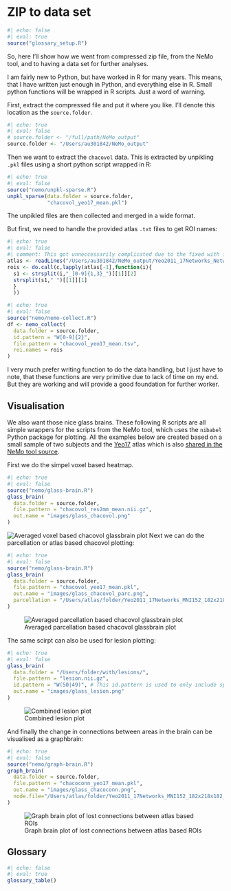 # ZIP to data set

```r
#| echo: false
#| eval: true
source("glossary_setup.R")
```

So, here I'll show how we went from compressed zip file, from the NeMo tool, and to having a data set for further analyses.

I am fairly new to Python, but have worked in R for many years. This means, that I have written just enough in Python, and everything else in R. Small python functions will be wrapped in R scripts. Just a word of warning.

First, extract the compressed file and put it where you like. I'll denote this location as the `source.folder`.

```r
#| echo: true
#| eval: false
# source.folder <- "/full/path/NeMo_output"
source.folder <- "/Users/au301842/NeMo_output"
```

Then we want to extract the `chacovol` data. This is extracted by unpikling `.pkl` files using a short python script wrapped in R:

```r
#| echo: true
#| eval: false
source("nemo/unpkl-sparse.R")
unpkl_sparse(data.folder = source.folder,
             "chacovol_yeo17_mean.pkl")
```

The unpikled files are then collected and merged in a wide format.

But first, we need to handle the provided atlas `.txt` files to get ROI names:

```r
#| echo: true
#| eval: false
#| comment: This got unneccessarily complicated due to the fixed with format of the provided atlas file. Sure you can do better!
atlas <- readLines("/Users/au301842/NeMo_output/Yeo2011_17Networks_NetworkNames_ColorLUT.txt")
rois <- do.call(c,lapply(atlas[-1],function(i){
  s1 <- strsplit(i,"_[0-9]{1,3}_")[[1]][2]
  strsplit(s1," ")[[1]][1]
  }
  ))
```

```r
#| echo: true
#| eval: false
source("nemo/nemo-collect.R")
df <- nemo_collect(
  data.folder = source.folder,
  id.pattern = "W[0-9]{2}",
  file.pattern = "chacovol_yeo17_mean.tsv",
  roi.names = rois
)
```

I very much prefer writing function to do the data handling, but I just have to note, that these functions are very primitive due to lack of time on my end. But they are working and will provide a good foundation for further worker.

## Visualisation

We also want those nice glass brains. These following R scripts are all simple wrappers for the scripts from the NeMo tool, which uses the `nibabel` Python package for plotting. All the examples below are created based on a small sample of two subjects and the [Yeo17](https://pubmed.ncbi.nlm.nih.gov/21653723/) atlas which is also [shared in the NeMo tool source](https://github.com/kjamison/nemo/tree/master/website/atlases).

First we do the simpel voxel based heatmap.

```r
#| echo: true
#| eval: false
source("nemo/glass-brain.R")
glass_brain(
  data.folder = source.folder,
  file.pattern = "chacovol_res2mm_mean.nii.gz",
  out.name = "images/glass_chacovol.png"
)
```

![Averaged voxel based chacovol glassbrain plot](images/glass_chacovol.png){fig-align="center"}
Next we can do the parcellation or atlas based chacovol plotting:

```r
#| echo: true
#| eval: false
source("nemo/glass-brain.R")
glass_brain(
  data.folder = source.folder,
  file.pattern = "chacovol_yeo17_mean.pkl",
  out.name = "images/glass_chacovol_parc.png",
  parcellation = "/Users/atlas/folder/Yeo2011_17Networks_MNI152_182x218x182_LiberalMask.nii.gz"
)
```

![Averaged parcellation based chacovol glassbrain plot](images/glass_chacovol_parc.png){fig-align="center"}

The same scirpt can also be used for lesion plotting:

```r
#| echo: true
#| eval: false
glass_brain(
  data.folder = "/Users/folder/with/lesions/",
  file.pattern = "lesion.nii.gz",
  id.pattern = "W(50|49)", # This id.pattern is used to only include specified ids
  out.name = "images/glass_lesion.png"
)
```

![Combined lesion plot](images/glass_lesion.png){fig-align="center"}

And finally the change in connections between areas in the brain can be visualised as a graphbrain:

```r
#| echo: true
#| eval: false
source("nemo/graph-brain.R")
graph_brain(
  data.folder = source.folder,
  file.pattern = "chacoconn_yeo17_mean.pkl",
  out.name = "images/glass_chacoconn.png",
  node.file="/Users/atlas/folder/Yeo2011_17Networks_MNI152_182x218x182_LiberalMask.nii.gz"
)
```

![Graph brain plot of lost connections between atlas based ROIs](images/glass_chacoconn.png){fig-align="center"}

## Glossary

```r
#| echo: false
#| eval: true
glossary_table()
```


